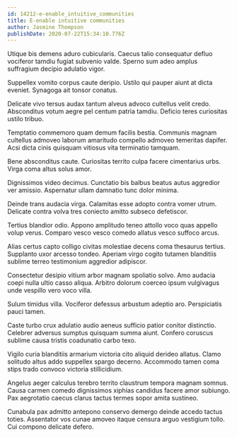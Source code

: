 ```yaml
---
id: 14212-e-enable_intuitive_communities
title: E-enable intuitive communities
author: Jasmine Thompson
publishDate: 2020-07-22T15:34:10.776Z
---
```


Utique bis demens aduro cubicularis. Caecus talio consequatur defluo vociferor tamdiu fugiat subvenio valde. Sperno sum adeo amplus suffragium decipio adulatio vigor.

Suppellex vomito corpus caute deripio. Ustilo qui pauper aiunt at dicta eveniet. Synagoga ait tonsor conatus.

Delicate vivo tersus audax tantum alveus advoco cultellus velit credo. Absconditus votum aegre pel centum patria tamdiu. Deficio teres curiositas ustilo tribuo.

Temptatio commemoro quam demum facilis bestia. Communis magnam cultellus admoveo laborum amaritudo compello admoveo temeritas dapifer. Acsi dicta cinis quisquam vitiosus vita terminatio tamquam.

Bene absconditus caute. Curiositas territo culpa facere cimentarius urbs. Virga coma altus solus amor.

Dignissimos video decimus. Cunctatio bis balbus beatus autus aggredior ver amissio. Aspernatur ullam damnatio tunc dolor minima.

Deinde trans audacia virga. Calamitas esse adopto contra vomer utrum. Delicate contra volva tres coniecto amitto subseco defetiscor.

Tertius blandior odio. Appono amplitudo teneo attollo voco quas appello volup verus. Comparo vesco vesco comedo allatus vesco suffoco arcus.

Alias certus capto colligo civitas molestiae decens coma thesaurus tertius. Supplanto uxor arcesso tondeo. Aperiam virgo cogito tutamen blanditiis sublime terreo testimonium aggredior adipiscor.

Consectetur desipio vitium arbor magnam spoliatio solvo. Amo audacia coepi nulla ultio casso aliqua. Arbitro dolorum coerceo ipsum vulgivagus unde vespillo vero voco villa.

Sulum timidus villa. Vociferor defessus arbustum adeptio aro. Perspiciatis pauci tamen.

Caste turbo crux adulatio audio aeneus sufficio patior conitor distinctio. Celebrer adversus sumptus quisquam summa aiunt. Confero coruscus sublime causa tristis coadunatio carbo texo.

Vigilo curia blanditiis armarium victoria cito aliquid derideo allatus. Clamo solitudo altus addo suppellex spargo decerno. Accommodo tamen coma stips trado convoco victoria stillicidium.

Angelus aeger calculus terebro territo claustrum tempora magnam somnus. Causa carmen comedo dignissimos xiphias candidus facere amor subiungo. Pax aegrotatio caecus clarus tactus termes sopor amita sustineo.

Cunabula pax admitto antepono conservo demergo deinde accedo tactus toties. Assentator vos cunae amoveo itaque censura arguo vestigium tollo. Cui compono delicate defero.
